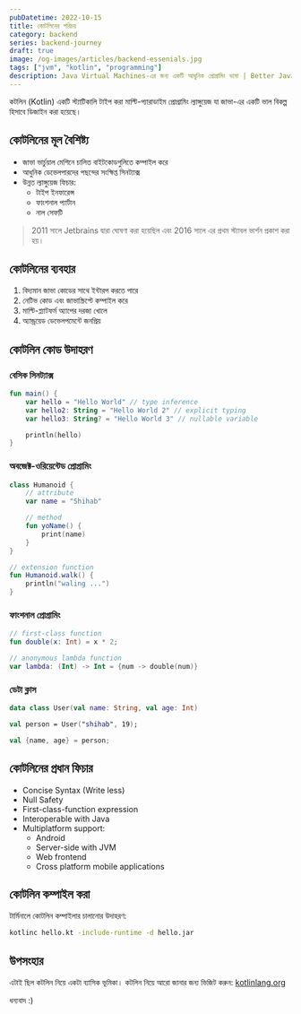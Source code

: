 ```yaml
---
pubDatetime: 2022-10-15
title: কোটলিনের পরিচয়
category: backend
series: backend-journey
draft: true
image: /og-images/articles/backend-essenials.jpg
tags: ["jvm", "kotlin", "programming"]
description: Java Virtual Machines-এর জন্য একটি আধুনিক প্রোগ্রামিং ভাষা | Better Java
---
```


কটলিন (Kotlin) একটি স্ট্যাটিকালি টাইপ করা মাল্টি-প্যারাডাইম প্রোগ্রামিং ল্যাঙ্গুয়েজ যা জাভা-এর একটি ভাল বিকল্প হিসাবে ডিজাইন করা হয়েছে।

## কোটলিনের মূল বৈশিষ্ট্য

- জাভা ভার্চুয়াল মেশিনে চালিত বাইটকোডগুলিতে কম্পাইল করে
- আধুনিক ডেভেলপারদের পছন্দের সংক্ষিপ্ত সিনট্যাক্স
- উন্নত ল্যাঙ্গুয়েজ ফিচার:
    - টাইপ ইনফারেন্স
    - ফাংশনাল প্যার্টান
    - নাল সেফটি

> 2011 সালে Jetbrains দ্বারা ঘোষণা করা হয়েছিল এবং 2016 সালে এর প্রথম স্ট্যাবল ভার্শন প্রকাশ করা হয়।

## কোটলিনের ব্যবহার

1. বিদ্যমান জাভা কোডের সাথে ইন্টারপ করতে পারে
2. নেটিভ কোড এবং জাভাস্ক্রিপ্টে কম্পাইল করে
3. মাল্টি-প্ল্যাটফর্ম অ্যাপের দরজা খোলে
4. অ্যান্ড্রয়েড ডেভেলপমেন্টে জনপ্রিয়

## কোটলিন কোড উদাহরণ

### বেসিক সিনট্যাক্স

```kotlin
fun main() {
    var hello = "Hello World" // type inference
    var hello2: String = "Hello World 2" // explicit typing
    var hello3: String? = "Hello World 3" // nullable variable

    println(hello)
}
```

### অবজেক্ট-ওরিয়েন্টেড প্রোগ্রামিং

```kotlin
class Humanoid {
    // attribute
    var name = "Shihab"

    // method
    fun yoName() {
        print(name)
    }
}

// extension function
fun Humanoid.walk() {
    println("waling ...")
}
```

### ফাংশনাল প্রোগ্রামিং

```kotlin
// first-class function
fun double(x: Int) = x * 2;

// anonymous lambda function
var lambda: (Int) -> Int = {num -> double(num)}
```

### ডেটা ক্লাস

```kotlin
data class User(val name: String, val age: Int)

val person = User("shihab", 19);

val {name, age} = person;
```

## কোটলিনের প্রধান ফিচার

- Concise Syntax (Write less)
- Null Safety
- First-class-function expression
- Interoperable with Java
- Multiplatform support:
    - Android
    - Server-side with JVM
    - Web frontend
    - Cross platform mobile applications

## কোটলিন কম্পাইল করা

টার্মিনালে কোটলিন কম্পাইলার চালানোর উদাহরণ:

```bash
kotlinc hello.kt -include-runtime -d hello.jar
```

## উপসংহার

এটাই ছিল কটলিন নিয়ে একটা ব্যাসিক ভূমিকা। কটলিন নিয়ে আরো জানার জন্য ভিজিট করুন: [kotlinlang.org](https://kotlinlang.org/)

ধন্যবাদ :)
